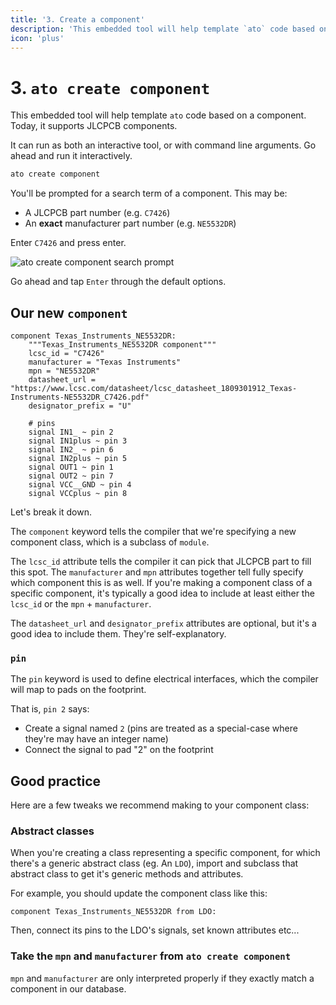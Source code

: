 ```yaml
---
title: '3. Create a component'
description: 'This embedded tool will help template `ato` code based on a component. Today, it supports JLCPCB components.'
icon: 'plus'
---
```


# 3. `ato create component`

This embedded tool will help template `ato` code based on a component. Today, it supports JLCPCB components.

It can run as both an interactive tool, or with command line arguments. Go ahead and run it interactively.

```bash
ato create component
```

You'll be prompted for a search term of a component. This may be:

 - A JLCPCB part number (e.g. `C7426`)
 - An **exact** manufacturer part number (e.g. `NE5532DR`)

Enter `C7426` and press enter.

<Frame caption="ato create component search">
  <img src="/assets/ato-create-component-search.png" alt="ato create component search prompt" />
</Frame>

Go ahead and tap `Enter` through the default options.

## Our new `component`

```ato
component Texas_Instruments_NE5532DR:
    """Texas_Instruments_NE5532DR component"""
    lcsc_id = "C7426"
    manufacturer = "Texas Instruments"
    mpn = "NE5532DR"
    datasheet_url = "https://www.lcsc.com/datasheet/lcsc_datasheet_1809301912_Texas-Instruments-NE5532DR_C7426.pdf"
    designator_prefix = "U"

    # pins
    signal IN1_ ~ pin 2
    signal IN1plus ~ pin 3
    signal IN2_ ~ pin 6
    signal IN2plus ~ pin 5
    signal OUT1 ~ pin 1
    signal OUT2 ~ pin 7
    signal VCC__GND ~ pin 4
    signal VCCplus ~ pin 8
```

Let's break it down.

The `component` keyword tells the compiler that we're specifying a new component class, which is a subclass of `module`.

The `lcsc_id` attribute tells the compiler it can pick that JLCPCB part to fill this spot.
The `manufacturer` and `mpn` attributes together tell fully specify which component this is as well.
If you're making a component class of a specific component, it's typically a good idea to include at least either the `lcsc_id` or the `mpn` + `manufacturer`.

The `datasheet_url` and `designator_prefix` attributes are optional, but it's a good idea to include them. They're self-explanatory.

### `pin`

The `pin` keyword is used to define electrical interfaces, which the compiler will map to pads on the footprint.

That is, `pin 2` says:

- Create a signal named `2` (pins are treated as a special-case where they're may have an integer name)
- Connect the signal to pad "2" on the footprint

## Good practice

Here are a few tweaks we recommend making to your component class:

### Abstract classes

When you're creating a class representing a specific component, for which there's a generic abstract class (eg. An `LDO`), import and subclass that abstract class to get it's generic methods and attributes.

For example, you should update the component class like this:

```ato
component Texas_Instruments_NE5532DR from LDO:
```

Then, connect its pins to the LDO's signals, set known attributes etc...

### Take the `mpn` and `manufacturer` from `ato create component`

`mpn` and `manufacturer` are only interpreted properly if they exactly match a component in our database.
